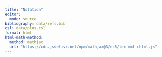 ```yaml
---
title: "Notation"
editor:
  mode: source
bibliography: data/refs.bib
csl: data/plos.csl 
format: html
html-math-method:
  method: mathjax
  url: "https://cdn.jsdelivr.net/npm/mathjax@3/es5/tex-mml-chtml.js"
---
```

